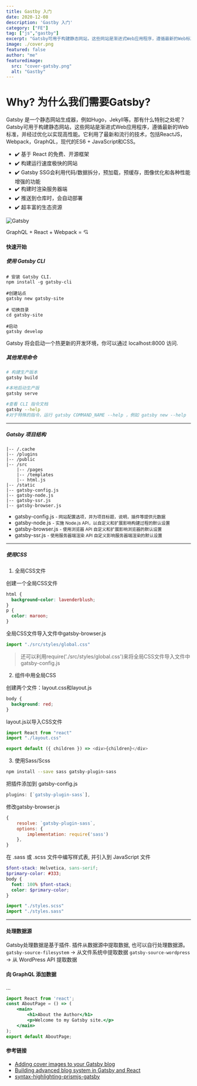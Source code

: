 ```yaml
---
title: Gastby 入门
date: 2020-12-08
description: 'Gastby 入门'
category: ["FE"] 
tag: ["js","gastby"]
excerpt: "Gatsby可用于构建静态网站，这些网站是渐进式Web应用程序，遵循最新的Web标准，并经过优化以实现高性能。它利用了最新和流行的技术，包括ReactJS，Webpack，GraphQL，现代的ES6 + JavaScript和CSS."
image: ./cover.png
featured: false
author: "me"
featuredimage:
  src: "cover-gatsby.png"
  alt: "Gastby"
---
```


# Why?  为什么我们需要Gatsby?


Gatsby 是一个静态网站生成器，例如Hugo，Jekyll等。那有什么特别之处呢？
Gatsby可用于构建静态网站，这些网站是渐进式Web应用程序，遵循最新的Web标准，并经过优化以实现高性能。它利用了最新和流行的技术，包括ReactJS，Webpack，GraphQL，现代的ES6 + JavaScript和CSS。

- ✔️ 基于 React 的免费、开源框架
- ✔️ 构建运行速度极快的网站
- ✔️ Gatsby SSG会利用代码/数据拆分，预加载，预缓存，图像优化和各种性能增强的功能
- ✔️ 构建时渲染服务器端
- ✔️ 推送到仓库时，会自动部署
- ✔️ 超丰富的生态资源


![Gatsby](fun.png)

GraphQL + React + Webpack = 💘

#### 快速开始

##### 使用 Gatsby CLI
```shell
# 安装 Gatsby CLI.
npm install -g gatsby-cli

#创建站点
gatsby new gatsby-site

# 切换目录
cd gatsby-site

#启动
gatsby develop
```
Gatsby 将会启动一个热更新的开发环境，你可以通过 localhost:8000 访问.


##### 其他常用命令

```bash
# 构建生产版本
gatsby build

#本地启动生产版
gatsby serve

#查看 CLI 指令文档
gatsby --help
#对于特殊的指令，运行 gatsby COMMAND_NAME --help ，例如 gatsby new --help
```


---

##### Gatsby 项目结构

```markup
|-- /.cache
|-- /plugins
|-- /public
|-- /src
    |-- /pages
    |-- /templates
    |-- html.js
|-- /static
|-- gatsby-config.js
|-- gatsby-node.js
|-- gatsby-ssr.js
|-- gatsby-browser.js
```

-   gatsby-config.js <small>- 网站配置选项，并为项目标题，说明，插件等提供元数据</small>
-   gatsby-node.js <small>- 实施 Node.js API，以自定义和扩展影响构建过程的默认设置</small>
-   gatsby-browser.js <small>- 使用浏览器 API 自定义和扩展影响浏览器的默认设置</small>
-   gatsby-ssr.js <small>- 使用服务器端渲染 API 自定义影响服务器端渲染的默认设置</small>


---

##### 使用CSS

1. 全局CSS文件

创建一个全局CSS文件
```css:title=src&nbsp/&nbspstyles&nbsp/&nbspglobal.css
html {
  background-color: lavenderblush;
}
p {
  color: maroon;
}
```
全局CSS文件导入文件中gatsby-browser.js
```js:title=gatsby-browser.js
import "./src/styles/global.css"
```

>  还可以利用require('./src/styles/global.css')来将全局CSS文件导入文件中gatsby-config.js


2. 组件中用全局CSS

创建两个文件：layout.css和layout.js
```css:title=/src&nbsp/components/layout.css
body {
  background: red;
}
```

layout.js以导入CSS文件
```js:title=/src/components/layout.js
import React from "react"
import "./layout.css"

export default ({ children }) => <div>{children}</div>
```

3. 使用Sass/Scss

```bash
npm install --save sass gatsby-plugin-sass
```

把插件添加到 gatsby-config.js
```bash:title=gatsby-config.js
plugins: [`gatsby-plugin-sass`],
```

修改gatsby-browser.js
```js:title=gatsby-browser.js
{
    resolve: `gatsby-plugin-sass`,
    options: {
        implementation: require('sass')
    },
}
```

在 .sass 或 .scss 文件中编写样式表, 并引入到 JavaScript 文件

```css:title=styles.scss
$font-stack: Helvetica, sans-serif;
$primary-color: #333;
body {
  font: 100% $font-stack;
  color: $primary-color;
}
```

```bash:title=gatsby-config.js
import "./styles.scss"
import "./styles.sass"
```
---

#### 处理数据源
Gatsby处理数据是基于插件.   插件从数据源中提取数据, 也可以自行处理数据源。
`gatsby-source-filesystem` -> 从文件系统中提取数据 
`gatsby-source-wordpress`  -> 从 WordPress API 提取数据

#### 向 GraphQL 添加数据
...



```jsx
import React from 'react';
const AboutPage = () => (
    <main>
        <h1>About the Author</h1>
        <p>Welcome to my Gatsby site.</p>
    </main>
);
export default AboutPage;
```








#### 参考链接
- <a class="em" href="https://tjaddison.com/blog/2019/10/adding-cover-images-to-your-gatsby-blog/">Adding cover images to your Gatsby blog</a> 
- [Building advanced blog system in Gatsby and React](https://danilowoz.com/blog/advanced-blog-system-in-gatsby)
- [syntax-highlighting-prismjs-gatsby](https://stephencharlesweiss.com/syntax-highlighting-prismjs-gatsby/)